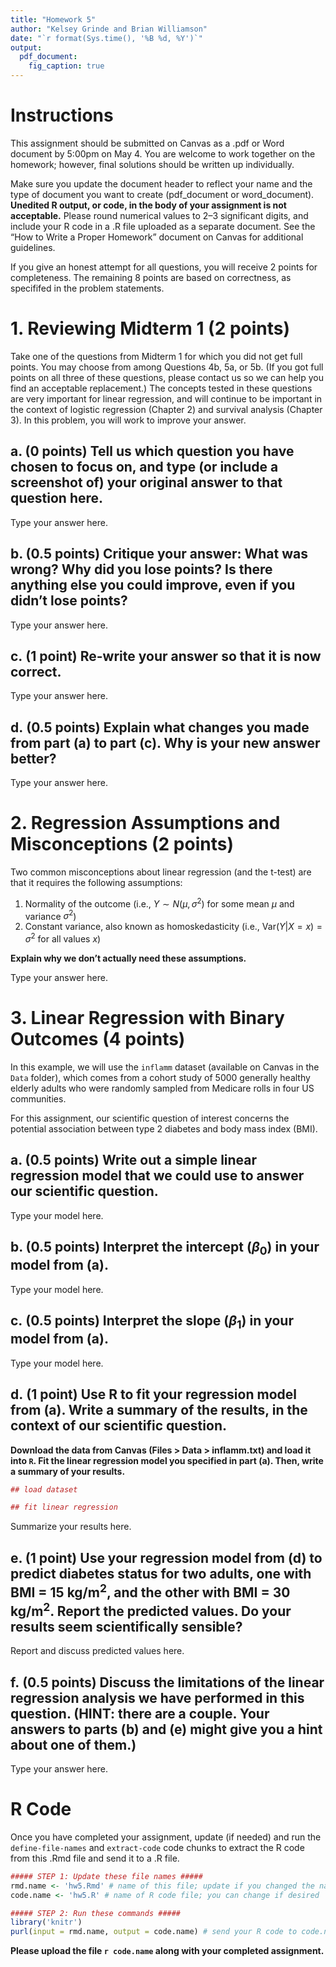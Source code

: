 ---
title: "Homework 5"
author: "Kelsey Grinde and Brian Williamson"
date: "`r format(Sys.time(), '%B %d, %Y')`"
output: 
  pdf_document:
    fig_caption: true
---

# Instructions

This assignment should be submitted on Canvas as a .pdf or Word document by 5:00pm on May 4. You are welcome to work together on the homework; however, final solutions should be written up individually. 

Make sure you update the document header to reflect your name and the type of document you want to create (pdf_document or word_document). **Unedited R output, or code, in the body of your assignment is not acceptable.** Please round numerical values to 2--3 significant digits, and include your R code in a .R file uploaded as a separate document. See the "How to Write a Proper Homework" document on Canvas for additional guidelines.  

If you give an honest attempt for all questions, you will receive 2 points for completeness. The remaining 8 points are based on correctness, as specififed in the problem statements.

# 1. Reviewing Midterm 1 (2 points) 

Take one of the questions from Midterm 1 for which you did not get full points. You may choose from among Questions 4b, 5a, or 5b. (If you got full points on all three of these questions, please contact us so we can help you find an acceptable replacement.) The concepts tested in these questions are very important for linear regression, and will continue to be important in the context of logistic regression (Chapter 2) and survival analysis (Chapter 3). In this problem, you will work to improve your answer.

## a. (0 points) Tell us which question you have chosen to focus on, and type (or include a screenshot of) your original answer to that question here.

Type your answer here.

## b. (0.5 points) Critique your answer: What was wrong? Why did you lose points? Is there anything else you could improve, even if you didn't lose points?

Type your answer here.

## c. (1 point) Re-write your answer so that it is now correct.

Type your answer here.

## d. (0.5 points) Explain what changes you made from part (a) to part (c). Why is your new answer better?

Type your answer here.

\newpage

# 2. Regression Assumptions and Misconceptions (2 points)

Two common misconceptions about linear regression (and the t-test) are that it requires the following assumptions:

1. Normality of the outcome (i.e., $Y \sim N(\mu,\sigma^2)$ for some mean $\mu$ and variance $\sigma^2$)
2. Constant variance, also known as homoskedasticity (i.e., $\text{Var}(Y|X = x) = \sigma^2$ for all values $x$)

**Explain why we don't actually need these assumptions.**

Type your answer here.

\newpage

# 3. Linear Regression with Binary Outcomes (4 points)

In this example, we will use the `inflamm` dataset (available on Canvas in the `Data` folder), which comes from a cohort study of 5000 generally healthy elderly adults who were randomly sampled from Medicare rolls in four US communities.

For this assignment, our scientific question of interest concerns the potential association between type 2 diabetes and body mass index (BMI).

## a. (0.5 points) Write out a simple linear regression model that we could use to answer our scientific question.

Type your model here. 

## b. (0.5 points) Interpret the intercept ($\beta_0$) in your model from (a). 

Type your model here.

## c. (0.5 points) Interpret the slope ($\beta_1$) in your model from (a). 

Type your model here.

## d. (1 point) Use R to fit your regression model from (a). Write a summary of the results, in the context of our scientific question.

**Download the data from Canvas (Files > Data > inflamm.txt) and load it into `R`. Fit the linear regression model you specified in part (a). Then, write a summary of your results.**

```{r code-for-3d, eval = FALSE, echo = FALSE}
## load dataset

## fit linear regression

```

Summarize your results here.

## e. (1 point) Use your regression model from (d) to predict diabetes status for two adults, one with BMI = 15 kg/m$^2$, and the other with BMI = 30 kg/m$^2$. Report the predicted values. Do your results seem scientifically sensible?

Report and discuss predicted values here.


## f. (0.5 points) Discuss the limitations of the linear regression analysis we have performed in this question. (HINT: there are a couple. Your answers to parts (b) and (e) might give you a hint about one of them.)

Type your answer here.

\newpage

# R Code

Once you have completed your assignment, update (if needed) and run the `define-file-names` and `extract-code` code chunks to extract the R code from this .Rmd file and send it to a .R file. 

```{r define-file-names, include = FALSE}
##### STEP 1: Update these file names #####
rmd.name <- 'hw5.Rmd' # name of this file; update if you changed the name of this file
code.name <- 'hw5.R' # name of R code file; you can change if desired
```

```{r extract-code, eval = FALSE, include = FALSE}
##### STEP 2: Run these commands #####
library('knitr') 
purl(input = rmd.name, output = code.name) # send your R code to code.name 
```

**Please upload the file `r code.name` along with your completed assignment.**